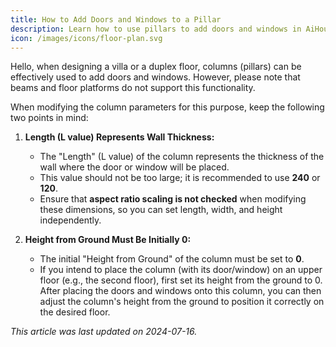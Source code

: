 ```yaml
---
title: How to Add Doors and Windows to a Pillar
description: Learn how to use pillars to add doors and windows in AiHouse, especially for villa or duplex designs, with important notes on pillar parameters like length (wall thickness) and height from the ground.
icon: /images/icons/floor-plan.svg
---
```


Hello, when designing a villa or a duplex floor, columns (pillars) can be effectively used to add doors and windows. However, please note that beams and floor platforms do not support this functionality.

When modifying the column parameters for this purpose, keep the following two points in mind:

1.  **Length (L value) Represents Wall Thickness:**
    *   The "Length" (L value) of the column represents the thickness of the wall where the door or window will be placed.
    *   This value should not be too large; it is recommended to use **240** or **120**.
    *   Ensure that **aspect ratio scaling is not checked** when modifying these dimensions, so you can set length, width, and height independently.

2.  **Height from Ground Must Be Initially 0:**
    *   The initial "Height from Ground" of the column must be set to **0**.
    *   If you intend to place the column (with its door/window) on an upper floor (e.g., the second floor), first set its height from the ground to 0. After placing the doors and windows onto this column, you can then adjust the column's height from the ground to position it correctly on the desired floor.

<!-- Image: Illustrating pillar parameters for adding doors/windows, showing L-value and height from ground settings -->

*This article was last updated on 2024-07-16.*
